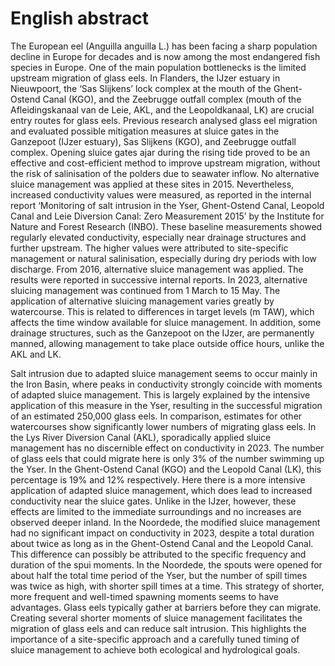 \benglish

# English abstract {.unnumbered}

The European eel (Anguilla anguilla L.) has been facing a sharp population decline in Europe for decades and is now among the most endangered fish species in Europe. One of the main population bottlenecks is the limited upstream migration of glass eels. In Flanders, the IJzer estuary in Nieuwpoort, the ‘Sas Slijkens’ lock complex at the mouth of the Ghent-Ostend Canal (KGO), and the Zeebrugge outfall complex (mouth of the Afleidingskanaal van de Leie, AKL, and the Leopoldkanaal, LK) are crucial entry routes for glass eels. Previous research analysed glass eel migration and evaluated possible mitigation measures at sluice gates in the Ganzepoot (IJzer estuary), Sas Slijkens (KGO), and Zeebrugge outfall complex. Opening sluice gates ajar during the rising tide proved to be an effective and cost-efficient method to improve upstream migration, without the risk of salinisation of the polders due to seawater inflow. No alternative sluice management was applied at these sites in 2015. Nevertheless, increased conductivity values were measured, as reported in the internal report ‘Monitoring of salt intrusion in the Yser, Ghent-Ostend Canal, Leopold Canal and Leie Diversion Canal: Zero Measurement 2015’ by the Institute for Nature and Forest Research (INBO). These baseline measurements showed regularly elevated conductivity, especially near drainage structures and further upstream. The higher values were attributed to site-specific management or natural salinisation, especially during dry periods with low discharge. From 2016, alternative sluice management was applied. The results were reported in successive internal reports. In 2023, alternative sluicing management was continued from 1 March to 15 May. The application of alternative sluicing management varies greatly by watercourse. This is related to differences in target levels (m TAW), which affects the time window available for sluice management. In addition, some drainage structures, such as the Ganzepoot on the IJzer, are permanently manned, allowing management to take place outside office hours, unlike the AKL and LK.

Salt intrusion due to adapted sluice management seems to occur mainly in the Iron Basin, where peaks in conductivity strongly coincide with moments of adapted sluice management. This is largely explained by the intensive application of this measure in the Yser, resulting in the successful migration of an estimated 250,000 glass eels. In comparison, estimates for other watercourses show significantly lower numbers of migrating glass eels. In the Lys River Diversion Canal (AKL), sporadically applied sluice management has no discernible effect on conductivity in 2023. The number of glass eels that could migrate here is only 3% of the number swimming up the Yser. In the Ghent-Ostend Canal (KGO) and the Leopold Canal (LK), this percentage is 19% and 12% respectively. Here there is a more intensive application of adapted sluice management, which does lead to increased conductivity near the sluice gates. Unlike in the IJzer, however, these effects are limited to the immediate surroundings and no increases are observed deeper inland. In the Noordede, the modified sluice management had no significant impact on conductivity in 2023, despite a total duration about twice as long as in the Ghent-Ostend Canal and the Leopold Canal. This difference can possibly be attributed to the specific frequency and duration of the spui moments. In the Noordede, the spouts were opened for about half the total time period of the Yser, but the number of spill times was twice as high, with shorter spill times at a time. This strategy of shorter, more frequent and well-timed spawning moments seems to have advantages. Glass eels typically gather at barriers before they can migrate. Creating several shorter moments of sluice management facilitates the migration of glass eels and can reduce salt intrusion. This highlights the importance of a site-specific approach and a carefully tuned timing of sluice management to achieve both ecological and hydrological goals.

\eenglish
